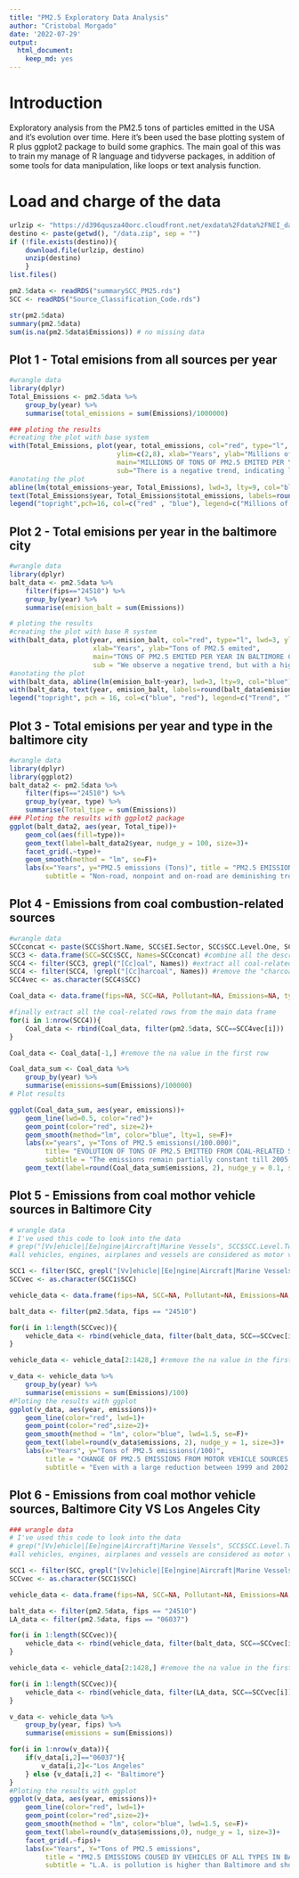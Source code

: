 ```yaml
---
title: "PM2.5 Exploratory Data Analysis"
author: "Cristobal Morgado"
date: '2022-07-29'
output: 
  html_document: 
    keep_md: yes
---
```


# Introduction

Exploratory analysis from the PM2.5 tons of particles emitted in the USA and it's evolution over time. Here it's been used the base plotting system of R plus ggplot2 package to build some graphics. The main goal of this was to train my manage of R language and tidyverse packages, in addition of some tools for data manipulation, like loops or text analysis function.

# Load and charge of the data

```r
urlzip <- "https://d396qusza40orc.cloudfront.net/exdata%2Fdata%2FNEI_data.zip"
destino <- paste(getwd(), "/data.zip", sep = "")
if (!file.exists(destino)){
    download.file(urlzip, destino)
    unzip(destino)
    }
list.files()

pm2.5data <- readRDS("summarySCC_PM25.rds")
SCC <- readRDS("Source_Classification_Code.rds")

str(pm2.5data) 
summary(pm2.5data)
sum(is.na(pm2.5data$Emissions)) # no missing data
```

## Plot 1 - Total emisions from all sources per year

```r
#wrangle data
library(dplyr)
Total_Emissions <- pm2.5data %>% 
    group_by(year) %>% 
    summarise(total_emissions = sum(Emissions)/1000000)

### ploting the results
#creating the plot with base system
with(Total_Emissions, plot(year, total_emissions, col="red", type="l", lwd=3, 
                           ylim=c(2,8), xlab="Years", ylab="Millions of tons of PM2.5 emited",
                           main="MILLIONS OF TONS OF PM2.5 EMITED PER YEAR IN THE USA",
                           sub="There is a negative trend, indicating less emissions trough the years"))
#anotating the plot
abline(lm(total_emissions~year, Total_Emissions), lwd=3, lty=9, col="blue")
text(Total_Emissions$year, Total_Emissions$total_emissions, labels=round(Total_Emissions$total_emissions, 2), pos=1)
legend("topright",pch=16, col=c("red" , "blue"), legend=c("Millions of Tons", "Trend"))

```

## Plot 2 - Total emisions per year in the baltimore city

```r
#wrangle data
library(dplyr)
balt_data <- pm2.5data %>% 
    filter(fips=="24510") %>% 
    group_by(year) %>% 
    summarise(emision_balt = sum(Emissions))

# ploting the results
#creating the plot with base R system
with(balt_data, plot(year, emision_balt, col="red", type="l", lwd=3, ylim=c(1000, 3600),
                     xlab="Years", ylab="Tons of PM2.5 emited",
                     main="TONS OF PM2.5 EMITED PER YEAR IN BALTIMORE CITY", 
                     sub = "We observe a negative trend, but with a high pick in 2005"))
#anotating the plot
with(balt_data, abline(lm(emision_balt~year), lwd=3, lty=9, col="blue"))
with(balt_data, text(year, emision_balt, labels=round(balt_data$emision_balt), pos=1))
legend("topright", pch = 16, col=c("blue", "red"), legend=c("Trend", "Tons of PM2.5"))

```

## Plot 3 - Total emisions per year and type in the baltimore city

```r
#wrangle data
library(dplyr)
library(ggplot2)
balt_data2 <- pm2.5data %>% 
    filter(fips=="24510") %>% 
    group_by(year, type) %>% 
    summarise(Total_tipe = sum(Emissions))
### Ploting the results with ggplot2 package
ggplot(balt_data2, aes(year, Total_tipe))+
    geom_col(aes(fill=type))+
    geom_text(label=balt_data2$year, nudge_y = 100, size=3)+
    facet_grid(.~type)+
    geom_smooth(method = "lm", se=F)+
    labs(x="Years", y="PM2.5 emissions (Tons)", title = "PM2.5 EMISSIONS PER YEAR AND TYPE OF SOURCE", 
         subtitle = "Non-road, nonpoint and on-road are deminishing trough the years, while point is increasing its emissions")
```

## Plot 4 - Emissions from coal combustion-related sources

```r
#wrangle data
SCCconcat <- paste(SCC$Short.Name, SCC$EI.Sector, SCC$SCC.Level.One, SCC$SCC.Level.Two, SCC$SCC.Level.Three, SCC$SCC.Level.Four)
SCC3 <- data.frame(SCC=SCC$SCC, Names=SCCconcat) #combine all the descriptions where the word "coal" could be
SCC4 <- filter(SCC3, grepl("[Cc]oal", Names)) #extract all coal-related rows
SCC4 <- filter(SCC4, !grepl("[Cc]harcoal", Names)) #remove the "charcoal" related rows (as it isn't coal)
SCC4vec <- as.character(SCC4$SCC)

Coal_data <- data.frame(fips=NA, SCC=NA, Pollutant=NA, Emissions=NA, type=NA, year=NA) #this na values will be removed later

#finally extract all the coal-related rows from the main data frame
for(i in 1:nrow(SCC4)){
    Coal_data <- rbind(Coal_data, filter(pm2.5data, SCC==SCC4vec[i])) 
}

Coal_data <- Coal_data[-1,] #remove the na value in the first row

Coal_data_sum <- Coal_data %>% 
    group_by(year) %>% 
    summarise(emissions=sum(Emissions)/100000)
# Plot results

ggplot(Coal_data_sum, aes(year, emissions))+
    geom_line(lwd=0.5, color="red")+
    geom_point(color="red", size=2)+
    geom_smooth(method="lm", color="blue", lty=1, se=F)+
    labs(x="years", y="Tons of PM2.5 emissions(/100.000)", 
         title= "EVOLUTION OF TONS OF PM2.5 EMITTED FROM COAL-RELATED SOURCES",
         subtitle = "The emissions remain partially constant till 2005. After 2005 emissions go down")+
    geom_text(label=round(Coal_data_sum$emissions, 2), nudge_y = 0.1, size=3)

```

## Plot 5 - Emissions from coal mothor vehicle sources in Baltimore City

```r
# wrangle data
# I've used this code to look into the data
# grep("[Vv]ehicle|[Ee]ngine|Aircraft|Marine Vessels", SCC$SCC.Level.Two)
#all vehicles, engines, airplanes and vessels are considered as motor vehicles

SCC1 <- filter(SCC, grepl("[Vv]ehicle|[Ee]ngine|Aircraft|Marine Vessels", SCC.Level.Two))
SCCvec <- as.character(SCC1$SCC)

vehicle_data <- data.frame(fips=NA, SCC=NA, Pollutant=NA, Emissions=NA, type=NA, year=NA) #this na values will be removed later

balt_data <- filter(pm2.5data, fips == "24510")

for(i in 1:length(SCCvec)){
    vehicle_data <- rbind(vehicle_data, filter(balt_data, SCC==SCCvec[i])) 
}

vehicle_data <- vehicle_data[2:1428,] #remove the na value in the first row

v_data <- vehicle_data %>% 
    group_by(year) %>% 
    summarise(emissions = sum(Emissions)/100)
#Ploting the results with ggplot
ggplot(v_data, aes(year, emissions))+
    geom_line(color="red", lwd=1)+
    geom_point(color="red",size=2)+
    geom_smooth(method = "lm", color="blue", lwd=1.5, se=F)+
    geom_text(label=round(v_data$emissions, 2), nudge_y = 1, size=3)+
    labs(x="Years", y="Tons of PM2.5 emissions(/100)", 
         title = "CHANGE OF PM2.5 EMISSIONS FROM MOTOR VEHICLE SOURCES IN BALTIMORE CITY",
         subtitle = "Even with a large reduction between 1999 and 2002, we can observe an increase of the emissions on 2008")
```

## Plot 6 - Emissions from coal mothor vehicle sources, Baltimore City VS Los Angeles City

```r
### wrangle data
# I've used this code to look into the data 
# grep("[Vv]ehicle|[Ee]ngine|Aircraft|Marine Vessels", SCC$SCC.Level.Two)
#all vehicles, engines, airplanes and vessels are considered as motor vehicles

SCC1 <- filter(SCC, grepl("[Vv]ehicle|[Ee]ngine|Aircraft|Marine Vessels", SCC.Level.Two))
SCCvec <- as.character(SCC1$SCC)

vehicle_data <- data.frame(fips=NA, SCC=NA, Pollutant=NA, Emissions=NA, type=NA, year=NA) #this na values will be removed later

balt_data <- filter(pm2.5data, fips == "24510")
LA_data <- filter(pm2.5data, fips == "06037")

for(i in 1:length(SCCvec)){
    vehicle_data <- rbind(vehicle_data, filter(balt_data, SCC==SCCvec[i])) 
}

vehicle_data <- vehicle_data[2:1428,] #remove the na value in the first row

for(i in 1:length(SCCvec)){
    vehicle_data <- rbind(vehicle_data, filter(LA_data, SCC==SCCvec[i])) 
}

v_data <- vehicle_data %>% 
    group_by(year, fips) %>% 
    summarise(emissions = sum(Emissions))

for(i in 1:nrow(v_data)){
    if(v_data[i,2]=="06037"){
        v_data[i,2]<-"Los Angeles"
    } else {v_data[i,2] <- "Baltimore"}
}
#Ploting the results with ggplot
ggplot(v_data, aes(year, emissions))+
    geom_line(color="red", lwd=1)+
    geom_point(color="red",size=2)+
    geom_smooth(method = "lm", color="blue", lwd=1.5, se=F)+
    geom_text(label=round(v_data$emissions,0), nudge_y = 1, size=3)+
    facet_grid(.~fips)+
    labs(x="Years", Y="Tons of PM2.5 emissions",
         title = "PM2.5 EMISSIONS COUSED BY VEHICLES OF ALL TYPES IN BALTIMORE AND L.A.",
         subtitle = "L.A. is pollution is higher than Baltimore and shows an upper trend, despite having a low point in 2008. \nWhile Baltimore is less polluted than in 1999, L.A. has had a bigger absolute changes over the years.")
```
